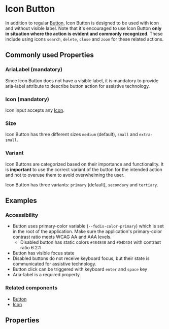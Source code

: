
<Meta title="Components/IconButton" />

# Icon Button

In addition to regular [Button](/docs/components-button--documentation), Icon Button is designed to be used with icon and without visible label.
Note that it's encouraged to use Icon Button **only in situation where the action is evident and commonly recognized**. These include using icons `search`, `delete`, `close` and `zoom` for these related actions.

## Commonly used Properties

### AriaLabel (mandatory)

Since Icon Button does not have a visible label, it is mandatory to provide aria-label attribute to describe button action for assistive technology.

### Icon (mandatory)

Icon input accepts any [Icon](/docs/components-icon--documentation).

### Size

Icon Button has three different sizes `medium` (default), `small` and `extra-small`.

### Variant

Icon Buttons are categorized based on their importance and functionality. It is **important** to use the correct variant of the button for the intended action and not to overuse them to avoid overwhelming the user.

Icon Button has three variants: `primary` (default), `secondary` and `tertiary`.

## Examples

<Canvas of={IconButtonStories.AllVariants} />

### Accessibility

- Button uses primary-color variable (`--fudis-color-primary`) which is set in the root of the application. Make sure the application's primary-color contrast ratio meets WCAG AA and AAA levels.
  - Disabled button has static colors `#484848` and `#D4D4D4` with contrast ratio 6.2:1
- Button has visible focus state
- Disabled buttons do not receive keyboard focus, but their state is communicated for assistive technology.
- Button click can be triggered with keyboard <code>enter</code> and <code>space</code> key
- Aria-label is a required property.

### Related components

- [Button](/docs/components-button--documentation)
- [Icon](/docs/components-icon--documentation)

## Properties

<ArgTypes of={IconButtonComponent} exclude={buttonExclude} />
